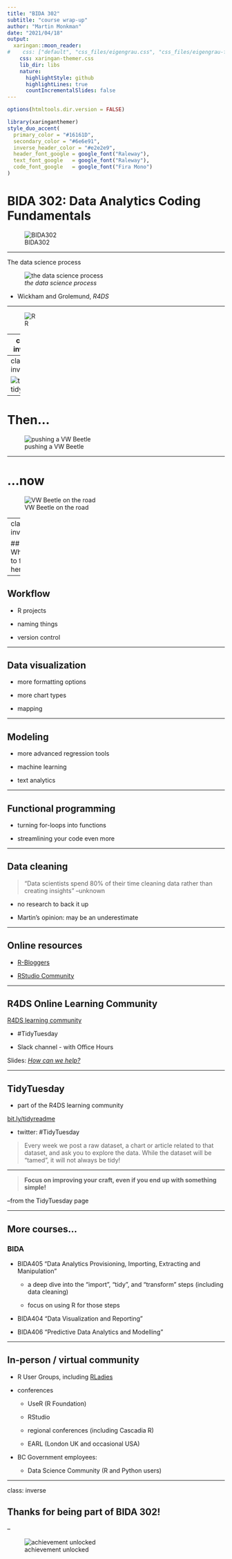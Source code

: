 ```yaml
---
title: "BIDA 302"
subtitle: "course wrap-up"
author: "Martin Monkman"
date: "2021/04/18"
output:
  xaringan::moon_reader:
#    css: ["default", "css_files/eigengrau.css", "css_files/eigengrau-fonts.css"]    
    css: xaringan-themer.css
    lib_dir: libs
    nature:
      highlightStyle: github
      highlightLines: true
      countIncrementalSlides: false
---
```



<!-- 
This file by Martin Monkman 
is licensed under a Creative Commons Attribution 4.0 International License
https://creativecommons.org/licenses/by/4.0/  
-->




```r
options(htmltools.dir.version = FALSE)
```

```r
library(xaringanthemer)
style_duo_accent(
  primary_color = "#16161D",
  secondary_color = "#6e6e91",
  inverse_header_color = "#e2e2e9",
  header_font_google = google_font("Raleway"),
  text_font_google   = google_font("Raleway"),
  code_font_google   = google_font("Fira Mono")
)
```

# BIDA 302: Data Analytics Coding Fundamentals


![BIDA302](../../hex_sticker/BIDA302_hex_300.jpg)


---

The data science process

![_the data science process_](../../BIDA302_coursebook/static/img/data-science.png)


- Wickham and Grolemund, _R4DS_



---

![R](../../BIDA302_coursebook/static/img/R.jpg)

---
class: inverse

![RStudio](../../BIDA302_coursebook/static/img_tidyverse/RStudio_400.png)

---
class: inverse

![the tidyverse](../../BIDA302_coursebook/static/img_tidyverse/tidyverse_400.png)


---


# Then...

![pushing a VW Beetle](../../BIDA302_coursebook/static/img/main-bugpush-1810151019.jpg)


---


# ...now

![VW Beetle on the road](../../BIDA302_coursebook/static/img/VW_ontheroad.jpg)

---
class: inverse

## Where to from here?

---

## Workflow

* R projects

* naming things

* version control



---

## Data visualization

* more formatting options

* more chart types

* mapping

---

## Modeling

* more advanced regression tools

* machine learning

* text analytics

---

## Functional programming

* turning for-loops into functions

* streamlining your code even more

---

## Data cleaning

>"Data scientists spend 80% of their time cleaning data rather than creating insights" 
>–unknown

* no research to back it up

* Martin's opinion: may be an underestimate

---

## Online resources

* [R-Bloggers](https://www.r-bloggers.com/)

* [RStudio Community](https://community.rstudio.com/)

---

## R4DS Online Learning Community

[R4DS learning community](https://www.rfordatasci.com/)

* \#TidyTuesday

* Slack channel - with Office Hours

Slides: [_How can we help?_](https://docs.google.com/presentation/d/1jfo_CvTmLf-PtKq2uS5-biklXJRe5hVnhzUjtWTQI3Y/edit#slide=id.gc6f919934_0_0)

---

## TidyTuesday

* part of the R4DS learning community

[bit.ly/tidyreadme](https://github.com/rfordatascience/tidytuesday/blob/master/README.md) 

* twitter: #TidyTuesday

> Every week we post a raw dataset, a chart or article related to that dataset, and ask you to explore the data. While the dataset will be “tamed”, it will not always be tidy! 


---


> **Focus on improving your craft, even if you end up with something simple!**

–from the TidyTuesday page

---

## More courses...

### BIDA

* BIDA405 "Data Analytics Provisioning, Importing, Extracting and Manipulation"

  - a deep dive into the "import", "tidy", and "transform" steps (including data cleaning)
  
  - focus on using R for those steps
  
* BIDA404 "Data Visualization and Reporting"

* BIDA406 "Predictive Data Analytics and Modelling"


---

## In-person / virtual community

* R User Groups, including [RLadies](https://rladies.org/about-us/)

* conferences

  - UseR (R Foundation)
  
  - RStudio
  
  - regional conferences (including Cascadia R)
  
  - EARL (London UK and occasional USA)

* BC Government employees: 

  - Data Science Community (R and Python users)

---

class: inverse

## Thanks for being part of BIDA 302!


--

![achievement unlocked](../../BIDA302_coursebook/static/img/achievement_unlocked.jpg)




